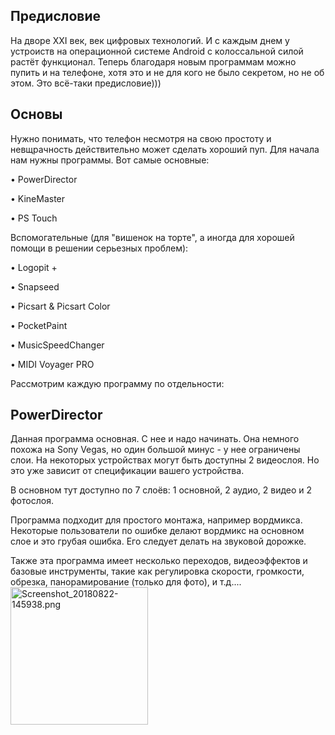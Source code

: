 == Предисловие ==
На дворе XXI век, век цифровых технологий. И с каждым днем у устроиств на операционной системе Android с колоссальной силой растёт функционал. Теперь благодаря новым программам можно пупить и на телефоне, хотя это и не для кого не было секретом, но не об этом. Это всё-таки предисловие)))

== Основы ==
Нужно понимать, что телефон несмотря на свою простоту и невщрачность действительно может сделать хороший пуп. Для начала нам нужны программы. Вот самые основные:

• PowerDirector

• KineMaster

• PS Touch

Вспомогательные (для "вишенок на торте", а иногда для хорошей помощи в решении серьезных проблем):

• Logopit +

• Snapseed

• Picsart & Picsart Color

• PocketPaint

• MusicSpeedChanger

• MIDI Voyager PRO

Рассмотрим каждую программу по отдельности:

== PowerDirector ==
Данная программа основная. С нее и надо начинать. Она немного похожа на Sony Vegas, но один большой минус - у нее ограничены слои. На некоторых устройствах могут быть доступны 2 видеослоя. Но это уже зависит от спецификации вашего устройства.

В основном тут доступно по 7 слоёв: 1 основной, 2 аудио, 2 видео и 2 фотослоя.

Программа подходит для простого монтажа, например вордмикса. Некоторые пользователи по ошибке делают вордмикс на основном слое и это грубая ошибка. Его следует делать на звуковой дорожке. 

Также эта программа имеет несколько переходов, видеоэффектов и базовые инструменты, такие как регулировка скорости, громкости, обрезка, панорамирование (только для фото), и т.д....
[[File:Screenshot 20180822-145938.png|thumb|220x220px]]

==<nowiki/>==

===<nowiki/>===